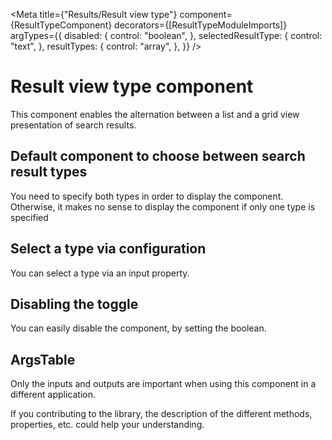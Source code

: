 
<Meta
  title={"Results/Result view type"}
  component={ResultTypeComponent}
  decorators={[ResultTypeModuleImports]}
  argTypes={{
    disabled: {
      control: "boolean",
    },
    selectedResultType: {
      control: "text",
    },
    resultTypes: {
      control: "array",
    },
  }}
/>

# Result view type component

This component enables the alternation between a list and a grid view presentation of search results.

## Default component to choose between search result types

You need to specify both types in order to display the component.
Otherwise, it makes no sense to display the component if only one type is specified

<Story story={stories.Default} height="80px" />

## Select a type via configuration

You can select a type via an input property.

<Story story={stories.SelectedType} height="80px" />

## Disabling the toggle

You can easily disable the component, by setting the boolean.

<Story story={stories.Disabled} height="80px" />

## ArgsTable

Only the inputs and outputs are important when using this component in a different application.

If you contributing to the library, the description of the different methods, properties, etc. could help your understanding.

<ArgsTable of={ResultTypeComponent} />
